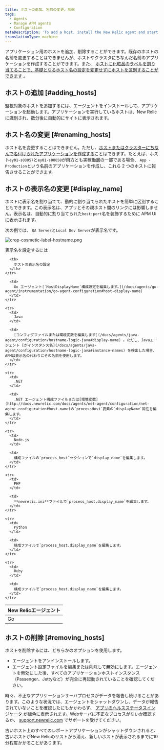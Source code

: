 ```yaml
---
title: ホストの追加、名前の変更、削除
tags:
  - Agents
  - Manage APM agents
  - Configuration
metaDescription: 'To add a host, install the New Relic agent and start your app. To remove a host, uninstall or disable the agent first.'
translationType: machine
---
```



アプリケーション用のホストを追加、削除することができます。既存のホストの名前を変更することはできませんが、ホストやクラスタにちなんだ名前のアプリケーションを作成することができます。また、 [ホストに化粧品のラベルを割り当てることで、基礎となるホスト名の設定を変更せずにホストを区別することができます](#display_name) 。

## ホストの追加 [#adding_hosts]

監視対象のホストを追加するには、エージェントをインストールして、アプリケーションを起動します。アプリケーションを実行しているホストは、New Relic に識別され、数分後に自動的にサイトに表示されます。

## ホスト名の変更 [#renaming_hosts]

ホスト名を変更することはできません。ただし、[ホストまたはクラスターにちなんで名付けられたアプリケーションを作成する](/docs/site/renaming-applications)ことはできます。たとえば、ホスト`ey01-s00057`と`ey01-s00058`が両方とも実稼働[層](/docs/accounts-partnerships/education/getting-started-new-relic/glossary#tier)の一部である場合、 `App - Production`という名前のアプリケーションを作成し、これら 2 つのホストに報告させることができます。

## ホストの表示名の変更 [#display_name]

ホストに表示名を割り当てて、動的に割り当てられたホストを簡単に区別することもできます。この表示名は、アプリとその親ホスト間のリンクには影響しません。表示名は、自動的に割り当てられた`host:port`名を装飾するために APM UI に表示されます。

次の例では、 `QA Server`と`Local Dev Server`が表示名です。

<img
  title="crop-cosmetic-label-hostname.png"
  alt="crop-cosmetic-label-hostname.png"
  src={apmHostNameDisplay}
/>

表示名を設定するには

<table>
  <thead>
    <tr>
      <th style={{ width: "150px" }}>
        New Relicエージェント
      </th>

      <th>
        ホストの表示名の設定
      </th>
    </tr>
  </thead>

  <tbody>
    <tr>
      <td>
        Go
      </td>

      <td>
        Go エージェント[`HostDisplayName`構成設定を編集します。](/docs/agents/go-agent/instrumentation/go-agent-configuration#host-display-name)
      </td>
    </tr>

    <tr>
      <td>
        Java
      </td>

      <td>
        [コンフィグファイルまたは環境変数を編集します](/docs/agents/java-agent/configuration/hostname-logic-java#display-name) 。ただし、Javaエージェント [がインスタンス名](/docs/agents/java-agent/configuration/hostname-logic-java#instance-names) を検出した場合、APMは表示名の代わりにその名前を使用します。
      </td>
    </tr>

    <tr>
      <td>
        .NET
      </td>

      <td>
        .NET エージェント構成ファイルまたは[環境変数](http://docs.newrelic.com/docs/agents/net-agent/configuration/net-agent-configuration#host-name)の`processHost`要素の`displayName`属性を編集します。
      </td>
    </tr>

    <tr>
      <td>
        Node.js
      </td>

      <td>
        構成ファイルの`process_host`セクションで`display_name`を編集します。
      </td>
    </tr>

    <tr>
      <td>
        PHP
      </td>

      <td>
        **newrelic.ini**ファイルで`process_host.display_name`を編集します。
      </td>
    </tr>

    <tr>
      <td>
        Python
      </td>

      <td>
        構成ファイルで`process_host.display_name`を編集します。
      </td>
    </tr>

    <tr>
      <td>
        Ruby
      </td>

      <td>
        構成ファイルで`process_host.display_name`を編集します。
      </td>
    </tr>
  </tbody>
</table>

## ホストの削除 [#removing_hosts]

ホストを削除するには、どちらかのオプションを使用します。

* [](/docs/agents/manage-apm-agents/installation/uninstall-agent)エージェントをアンインストールします。
* エージェント設定ファイルを編集または削除して無効にします。エージェントを無効にした後、すべてのアプリケーションホストインスタンス（Passenger、Jettyなど）が完全に再起動されていることを確認してください。

時々、不正なアプリケーションサーバプロセスがデータを報告し続けることがあります。このような状況では、エージェントをシャットダウンし、データが報告されていないことを確認したにもかかわらず、 [アプリのヘルスステータスインジケータ](/docs/using-new-relic/welcome-new-relic/getting-started/glossary#health-status) が緑色に表示されます。Webサーバに不正なプロセスがないか確認するか、 [support.newrelic.com](https://support.newrelic.com "リンクが新しいウィンドウで開きます") でサポートを受けてください。

古いホスト上のすべてのレポートアプリケーションがシャットダウンされると、古いホストがNew Relicのリストから消え、新しいホストが表示されるまでに10分程度かかることがあります。